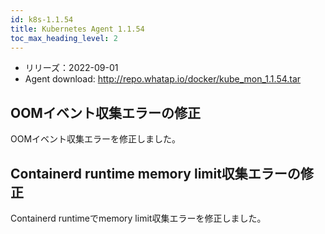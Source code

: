 ```yaml
---
id: k8s-1.1.54
title: Kubernetes Agent 1.1.54
toc_max_heading_level: 2
---
```



-   リリーズ：2022-09-01
-   Agent download: http://repo.whatap.io/docker/kube_mon_1.1.54.tar

## OOMイベント収集エラーの修正

OOMイベント収集エラーを修正しました。

## Containerd runtime memory limit収集エラーの修正

Containerd runtimeでmemory limit収集エラーを修正しました。

